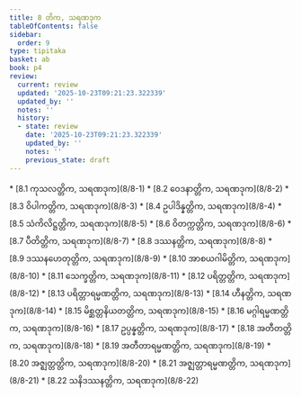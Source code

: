 ```yaml
---
title: 8 တိက, သရဏဒုက
tableOfContents: false
sidebar:
  order: 9
type: tipitaka
basket: ab
book: p4
review:
  current: review
  updated: '2025-10-23T09:21:23.322339'
  updated_by: ''
  notes: ''
  history:
  - state: review
    date: '2025-10-23T09:21:23.322339'
    updated_by: ''
    notes: ''
    previous_state: draft
---
```



<ReviewStatus review={frontmatter.review} showDetails={true} />

<HypothesisAnnotation frontmatter={frontmatter} />

<DynamicBreadcrumb />



<TableOfContents book="p4" section="8">
* [8.1 ကုသလတ္တိက, သရဏဒုက](8/8-1)
* [8.2 ဝေဒနာတ္တိက, သရဏဒုက](8/8-2)
* [8.3 ဝိပါကတ္တိက, သရဏဒုက](8/8-3)
* [8.4 ဥပါဒိန္နတ္တိက, သရဏဒုက](8/8-4)
* [8.5 သံကိလိဋ္ဌတ္တိက, သရဏဒုက](8/8-5)
* [8.6 ဝိတက္ကတ္တိက, သရဏဒုက](8/8-6)
* [8.7 ပီတိတ္တိက, သရဏဒုက](8/8-7)
* [8.8 ဒဿနတ္တိက, သရဏဒုက](8/8-8)
* [8.9 ဒဿနဟေတုတ္တိက, သရဏဒုက](8/8-9)
* [8.10 အာစယဂါမိတ္တိက, သရဏဒုက](8/8-10)
* [8.11 သေက္ခတ္တိက, သရဏဒုက](8/8-11)
* [8.12 ပရိတ္တတ္တိက, သရဏဒုက](8/8-12)
* [8.13 ပရိတ္တာရမ္မဏတ္တိက, သရဏဒုက](8/8-13)
* [8.14 ဟီနတ္တိက, သရဏဒုက](8/8-14)
* [8.15 မိစ္ဆတ္တနိယတတ္တိက, သရဏဒုက](8/8-15)
* [8.16 မဂ္ဂါရမ္မဏတ္တိက, သရဏဒုက](8/8-16)
* [8.17 ဥပ္ပန္နတ္တိက, သရဏဒုက](8/8-17)
* [8.18 အတီတတ္တိက, သရဏဒုက](8/8-18)
* [8.19 အတီတာရမ္မဏတ္တိက, သရဏဒုက](8/8-19)
* [8.20 အဇ္ဈတ္တတ္တိက, သရဏဒုက](8/8-20)
* [8.21 အဇ္ဈတ္တာရမ္မဏတ္တိက, သရဏဒုက](8/8-21)
* [8.22 သနိဒဿနတ္တိက, သရဏဒုက](8/8-22)
</TableOfContents>
